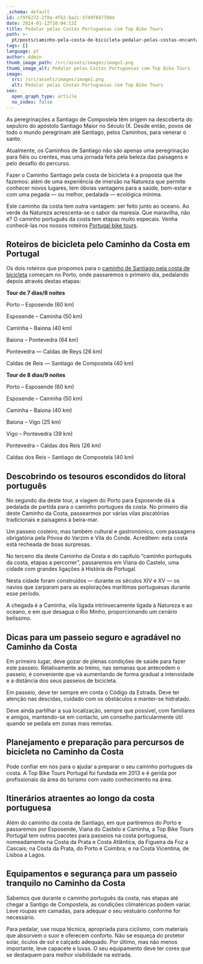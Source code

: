 ```yaml
---
_schema: default
id: cf9f6272-2f8a-4fb2-ba2c-3749f8477b9d
date: 2024-01-12T10:04:13Z
title: Pedalar pelas Costas Portuguesas com Top Bike Tours
path: >-
  pt/posts/caminho-pela-costa-de-bicicleta-pedalar-pelas-costas-encantadoras-de-portugal/
tags: []
language: pt
author: Admin
thumb_image_path: /src/assets/images/image1.png
thumb_image_alt: Pedalar pelas Costas Portuguesas com Top Bike Tours
image:
  src: /src/assets/images/image1.png
  alt: Pedalar pelas Costas Portuguesas com Top Bike Tours
seo:
  open_graph_type: article
  no_index: false
---
```

As peregrinações a Santiago de Compostela têm origem na descoberta do sepulcro
do apóstolo Santiago Maior no Século IX. Desde então, povos de todo o mundo
peregrinam até Santiago, pelos Caminhos, para venerar o santo.

Atualmente, os Caminhos de Santiago não são apenas uma peregrinação para fiéis
ou crentes, mas uma jornada feita pela beleza das paisagens e pelo desafio do
percurso.

Fazer o Caminho Santiago pela costa de bicicleta é a proposta que lhe fazemos:
além de uma experiência de imersão na Natureza que permite conhecer novos
lugares, tem óbvias vantagens para a saúde, bem-estar e com uma pegada — ou
melhor, pedalada — ecológica mínima.

Este caminho da costa tem outra vantagem: ser feito junto ao oceano. Ao verde da
Natureza acrescenta-se o sabor da maresia. Que maravilha, não é? O caminho
português da costa tem etapas muito especais. Venha conhecê-las nos nossos
roteiros [Portugal bike tours](https://topbiketoursportugal.com/).

## Roteiros de bicicleta pelo Caminho da Costa em Portugal

Os dois roteiros que propomos para o [caminho de Santiago pela costa de bicicleta](https://topbiketoursportugal.com/santiago-compostela-pela-costa) começam no Porto, onde passaremos o primeiro dia, pedalando depois através
destas etapas:

**Tour de 7 dias/8 noites**

Porto – Esposende (60 km)

Esposende – Caminha (50 km)

Caminha – Baiona (40 km)

Baiona – Pontevedra (64 km)

Pontevedra — Caldas de Reys (26 km)

Caldas de Reis — Santiago de Compostela (40 km)

**Tour de 8 dias/9 noites**

Porto – Esposende (60 km)

Esposende – Caminha (50 km)

Caminha – Baiona (40 km)

Baiona – Vigo (25 km)

Vigo – Pontevedra (39 km)

Pontevedra – Caldas dos Reis (26 km)

Caldas dos Reis – Santiago de Compostela (40 km)

## Descobrindo os tesouros escondidos do litoral português

No segundo dia deste tour, a viagem do Porto para Esposende dá a pedalada de
partida para o caminho portugues da costa. No primeiro dia deste Caminho da
Costa, passearmos por várias vilas piscatórias tradicionais e paisagens à
beira-mar.

Um passeio costeiro, mas também cultural e gastronómico, com passagens
obrigatória pela Póvoa do Varzim e Vila do Conde. Acreditem: esta costa está
recheada de boas surpresas.

No terceiro dia deste Caminho da Costa e do capítulo “caminho português da
costa, etapas a percorrer”, passaremos em Viana do Castelo, uma cidade com
grandes ligações à História de Portugal.

Nesta cidade foram construídos — durante os séculos XIV e XV — os navios que
zarparam para as explorações marítimas portuguesas durante esse período.

A chegada é a Caminha, vila ligada intrinsecamente ligada à Natureza e ao
oceano, e em que desagua o Rio Minho, proporcionando um cenário belíssimo.

## Dicas para um passeio seguro e agradável no Caminho da Costa

Em primeiro lugar, deve gozar de plenas condições de saúde para fazer este
passeio. Relativamente ao treino, nas semanas que antecedem o passeio, é
conveniente que vá aumentando de forma gradual a intensidade e a distância dos
seus passeios de bicicleta.

Em passeio, deve ter sempre em conta o Código da Estrada. Deve ter atenção nas
descidas, cuidado com os obstáculos e manter-se hidratado.

Deve ainda partilhar a sua localização, sempre que possível, com familiares e
amigos, mantendo-se em contacto, um conselho particularmente útil quando se
pedala em zonas mais remotas.

## Planejamento e preparação para percursos de bicicleta no Caminho da Costa

Pode confiar em nós para o ajudar a preparar o seu caminho portugues da costa. A
Top Bike Tours Portugal foi fundada em 2013 e é gerida por profissionais da área
do turismo com vasto conhecimento na área.

## Itinerários atraentes ao longo da costa portuguesa

Além do caminho da costa de Santiago, em que partiremos do Porto e passaremos
por Esposende, Viana do Castelo e Caminha, a Top Bike Tours Portugal tem outros
pacotes para passeios na costa portuguesa, nomeadamente na Costa da Prata e
Costa Atlântica, da Figueira da Foz a Cascais; na Costa da Prata, do Porto e
Coimbra; e na Costa Vicentina, de Lisboa a Lagos.

## Equipamentos e segurança para um passeio tranquilo no Caminho da Costa

Sabemos que durante o caminho português da costa, nas etapas até chegar a
Santigo de Compostela, as condições climatéricas podem variar. Leve roupas em
camadas, para adequar o seu vestuário conforme for necessário.

Para pedalar, use roupa técnica, apropriada para ciclismo, com materiais que
absorvem o suor e oferecem conforto. Não se esqueça do protetor solar, óculos de
sol e calçado adequado. Por último, mas não menos importante, leve capacete e
luvas. O seu equipamento deve ter cores que se destaquem para melhor
visibilidade na estrada.